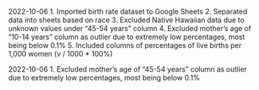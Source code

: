 2022-10-06
1. Imported birth rate dataset to Google Sheets
2. Separated data into sheets based on race
3. Excluded Native Hawaiian data due to unknown values under "45-54 years" column
4. Excluded mother's age of "10-14 years" column as outlier due to extremely low percentages, most being below 0.1%
5. Included columns of percentages of live births per 1,000 women (v / 1000 * 100%)

2022-10-06
1. Excluded mother's age of "45-54 years" column as outlier due to extremely low percentages, most being below 0.1%
